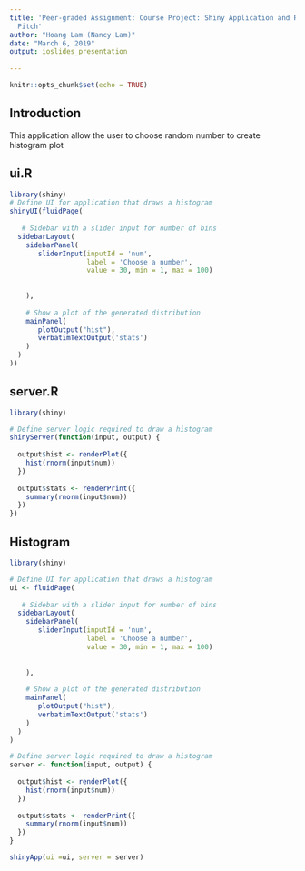 ---
title: 'Peer-graded Assignment: Course Project: Shiny Application and Reproducible
  Pitch'
author: "Hoang Lam (Nancy Lam)"
date: "March 6, 2019"
output: ioslides_presentation
  
---

```{r setup, include=FALSE}
knitr::opts_chunk$set(echo = TRUE)
```

## Introduction
This application allow the user to choose random number to create histogram plot

## ui.R

```{r}
library(shiny)
# Define UI for application that draws a histogram
shinyUI(fluidPage(
  
   # Sidebar with a slider input for number of bins 
  sidebarLayout(
    sidebarPanel(
       sliderInput(inputId = 'num',
                   label = 'Choose a number',
                   value = 30, min = 1, max = 100)
       
                  
    ),
    
    # Show a plot of the generated distribution
    mainPanel(
       plotOutput("hist"),
       verbatimTextOutput('stats')
    )
  )
))

```

## server.R

```{r}

library(shiny)

# Define server logic required to draw a histogram
shinyServer(function(input, output) {
   
  output$hist <- renderPlot({
    hist(rnorm(input$num))
  })
  
  output$stats <- renderPrint({
    summary(rnorm(input$num))
  })
})
```

## Histogram

```{r, echo=FALSE}

library(shiny)

# Define UI for application that draws a histogram
ui <- fluidPage(
  
   # Sidebar with a slider input for number of bins 
  sidebarLayout(
    sidebarPanel(
       sliderInput(inputId = 'num',
                   label = 'Choose a number',
                   value = 30, min = 1, max = 100)
       
                  
    ),
    
    # Show a plot of the generated distribution
    mainPanel(
       plotOutput("hist"),
       verbatimTextOutput('stats')
    )
  )
)

# Define server logic required to draw a histogram
server <- function(input, output) {
   
  output$hist <- renderPlot({
    hist(rnorm(input$num))
  })
  
  output$stats <- renderPrint({
    summary(rnorm(input$num))
  })
}

shinyApp(ui =ui, server = server)
```

